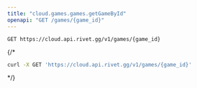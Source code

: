 ```yaml
---
title: "cloud.games.games.getGameById"
openapi: "GET /games/{game_id}"
---
```


```
GET https://cloud.api.rivet.gg/v1/games/{game_id}
```


{/*<RequestExample>
```bash curl
curl -X GET 'https://cloud.api.rivet.gg/v1/games/{game_id}'
```
</RequestExample>*/}
